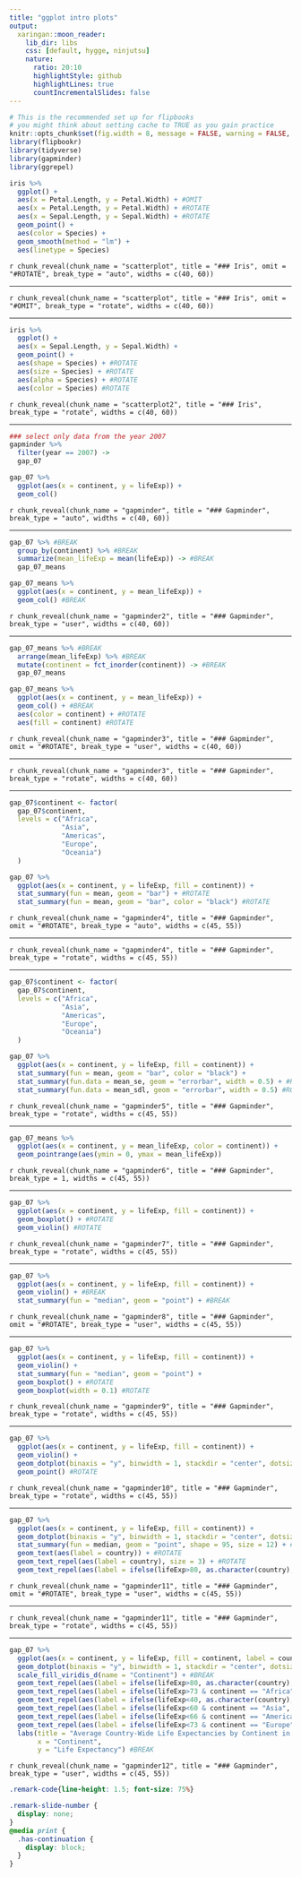 ```yaml
---
title: "ggplot intro plots"
output:
  xaringan::moon_reader:
    lib_dir: libs
    css: [default, hygge, ninjutsu]
    nature:
      ratio: 20:10
      highlightStyle: github
      highlightLines: true
      countIncrementalSlides: false
---
```



```r
# This is the recommended set up for flipbooks
# you might think about setting cache to TRUE as you gain practice
knitr::opts_chunk$set(fig.width = 8, message = FALSE, warning = FALSE, comment = "", cache = TRUE)
library(flipbookr)
library(tidyverse)
library(gapminder)
library(ggrepel)
```

```r
iris %>%
  ggplot() +
  aes(x = Petal.Length, y = Petal.Width) + #OMIT
  aes(x = Petal.Length, y = Petal.Width) + #ROTATE
  aes(x = Sepal.Length, y = Sepal.Width) + #ROTATE
  geom_point() +
  aes(color = Species) +
  geom_smooth(method = "lm") +
  aes(linetype = Species)
```

`r chunk_reveal(chunk_name = "scatterplot", title = "### Iris", omit = "#ROTATE", break_type = "auto", widths = c(40, 60))`

---

`r chunk_reveal(chunk_name = "scatterplot", title = "### Iris", omit = "#OMIT", break_type = "rotate", widths = c(40, 60))`

---

```r
iris %>%
  ggplot() +
  aes(x = Sepal.Length, y = Sepal.Width) +
  geom_point() +
  aes(shape = Species) + #ROTATE
  aes(size = Species) + #ROTATE
  aes(alpha = Species) + #ROTATE
  aes(color = Species) #ROTATE
```

`r chunk_reveal(chunk_name = "scatterplot2", title = "### Iris", break_type = "rotate", widths = c(40, 60))`


---

```r
### select only data from the year 2007
gapminder %>% 
  filter(year == 2007) ->
  gap_07

gap_07 %>%
  ggplot(aes(x = continent, y = lifeExp)) +
  geom_col()
```

`r chunk_reveal(chunk_name = "gapminder", title = "### Gapminder", break_type = "auto", widths = c(40, 60))`

---

```r
gap_07 %>% #BREAK
  group_by(continent) %>% #BREAK
  summarize(mean_lifeExp = mean(lifeExp)) -> #BREAK
  gap_07_means

gap_07_means %>% 
  ggplot(aes(x = continent, y = mean_lifeExp)) +
  geom_col() #BREAK
```

`r chunk_reveal(chunk_name = "gapminder2", title = "### Gapminder", break_type = "user", widths = c(40, 60))`

---

```r
gap_07_means %>% #BREAK
  arrange(mean_lifeExp) %>% #BREAK
  mutate(continent = fct_inorder(continent)) -> #BREAK
  gap_07_means

gap_07_means %>% 
  ggplot(aes(x = continent, y = mean_lifeExp)) +
  geom_col() + #BREAK
  aes(color = continent) + #ROTATE
  aes(fill = continent) #ROTATE
```

`r chunk_reveal(chunk_name = "gapminder3", title = "### Gapminder", omit = "#ROTATE", break_type = "user", widths = c(40, 60))`

---

`r chunk_reveal(chunk_name = "gapminder3", title = "### Gapminder", break_type = "rotate", widths = c(40, 60))`

---

```r
gap_07$continent <- factor(
  gap_07$continent,
  levels = c("Africa",
             "Asia",
             "Americas",
             "Europe",
             "Oceania")
  )

gap_07 %>%
  ggplot(aes(x = continent, y = lifeExp, fill = continent)) +
  stat_summary(fun = mean, geom = "bar") + #ROTATE
  stat_summary(fun = mean, geom = "bar", color = "black") #ROTATE
```

`r chunk_reveal(chunk_name = "gapminder4", title = "### Gapminder", omit = "#ROTATE", break_type = "auto", widths = c(45, 55))`

---

`r chunk_reveal(chunk_name = "gapminder4", title = "### Gapminder", break_type = "rotate", widths = c(45, 55))`

---

```r
gap_07$continent <- factor(
  gap_07$continent,
  levels = c("Africa",
             "Asia",
             "Americas",
             "Europe",
             "Oceania")
  )

gap_07 %>%
  ggplot(aes(x = continent, y = lifeExp, fill = continent)) +
  stat_summary(fun = mean, geom = "bar", color = "black") +
  stat_summary(fun.data = mean_se, geom = "errorbar", width = 0.5) + #ROTATE
  stat_summary(fun.data = mean_sdl, geom = "errorbar", width = 0.5) #ROTATE
```

`r chunk_reveal(chunk_name = "gapminder5", title = "### Gapminder", break_type = "rotate", widths = c(45, 55))`

---

```r
gap_07_means %>%
  ggplot(aes(x = continent, y = mean_lifeExp, color = continent)) +
  geom_pointrange(aes(ymin = 0, ymax = mean_lifeExp))
```

`r chunk_reveal(chunk_name = "gapminder6", title = "### Gapminder", break_type = 1, widths = c(45, 55))`

---

```r
gap_07 %>%
  ggplot(aes(x = continent, y = lifeExp, fill = continent)) +
  geom_boxplot() + #ROTATE
  geom_violin() #ROTATE
```

`r chunk_reveal(chunk_name = "gapminder7", title = "### Gapminder", break_type = "rotate", widths = c(45, 55))`

---

```r
gap_07 %>%
  ggplot(aes(x = continent, y = lifeExp, fill = continent)) +
  geom_violin() + #BREAK
  stat_summary(fun = "median", geom = "point") + #BREAK
```

`r chunk_reveal(chunk_name = "gapminder8", title = "### Gapminder", omit = "#ROTATE", break_type = "user", widths = c(45, 55))`

---

```r
gap_07 %>%
  ggplot(aes(x = continent, y = lifeExp, fill = continent)) +
  geom_violin() +
  stat_summary(fun = "median", geom = "point") +
  geom_boxplot() + #ROTATE
  geom_boxplot(width = 0.1) #ROTATE
```

`r chunk_reveal(chunk_name = "gapminder9", title = "### Gapminder", break_type = "rotate", widths = c(45, 55))`

---

```r
gap_07 %>%
  ggplot(aes(x = continent, y = lifeExp, fill = continent)) +
  geom_violin() +
  geom_dotplot(binaxis = "y", binwidth = 1, stackdir = "center", dotsize = 0.6) + #ROTATE
  geom_point() #ROTATE
```

`r chunk_reveal(chunk_name = "gapminder10", title = "### Gapminder", break_type = "rotate", widths = c(45, 55))`

---

```r
gap_07 %>%
  ggplot(aes(x = continent, y = lifeExp, fill = continent)) +
  geom_dotplot(binaxis = "y", binwidth = 1, stackdir = "center", dotsize = 1) + #BREAK
  stat_summary(fun = median, geom = "point", shape = 95, size = 12) + #BREAK
  geom_text(aes(label = country)) + #ROTATE
  geom_text_repel(aes(label = country), size = 3) + #ROTATE
  geom_text_repel(aes(label = ifelse(lifeExp>80, as.character(country), '')), size = 3) #ROTATE
```

`r chunk_reveal(chunk_name = "gapminder11", title = "### Gapminder", omit = "#ROTATE", break_type = "user", widths = c(45, 55))`

---

`r chunk_reveal(chunk_name = "gapminder11", title = "### Gapminder", break_type = "rotate", widths = c(45, 55))`

---

```r
gap_07 %>%
  ggplot(aes(x = continent, y = lifeExp, fill = continent, label = country)) +
  geom_dotplot(binaxis = "y", binwidth = 1, stackdir = "center", dotsize = 1) + #BREAK
  scale_fill_viridis_d(name = "Continent") + #BREAK
  geom_text_repel(aes(label = ifelse(lifeExp>80, as.character(country), '')), size = 3) +
  geom_text_repel(aes(label = ifelse(lifeExp>73 & continent == "Africa", as.character(country), '')), size = 3) +
  geom_text_repel(aes(label = ifelse(lifeExp<40, as.character(country), '')), size = 3) +
  geom_text_repel(aes(label = ifelse(lifeExp<60 & continent == "Asia", as.character(country), '')), size = 3) +
  geom_text_repel(aes(label = ifelse(lifeExp<66 & continent == "Americas", as.character(country), '')), size = 3) +
  geom_text_repel(aes(label = ifelse(lifeExp<73 & continent == "Europe", as.character(country), '')), size = 3) + #BREAK
  labs(title = "Average Country-Wide Life Expectancies by Continent in 2007",
       x = "Continent",
       y = "Life Expectancy") #BREAK
```

`r chunk_reveal(chunk_name = "gapminder12", title = "### Gapminder", break_type = "user", widths = c(45, 55))`


```css
.remark-code{line-height: 1.5; font-size: 75%}

.remark-slide-number {
  display: none;
}
@media print {
  .has-continuation {
    display: block;
  }
}
```

